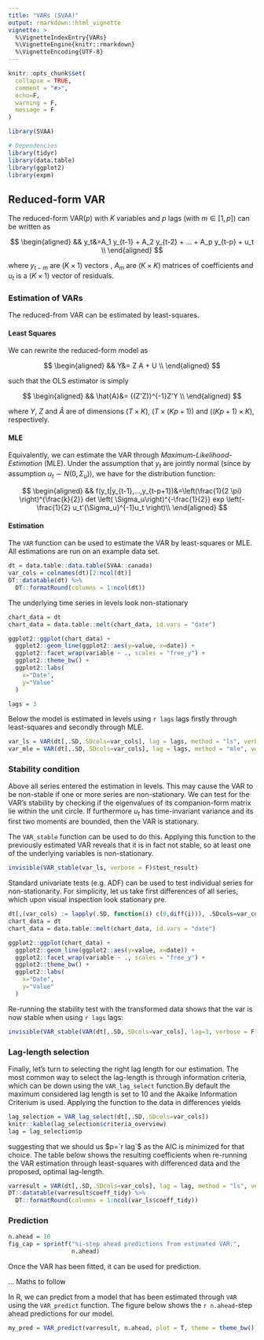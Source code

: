 ```yaml
---
title: "VARs (SVAA)"
output: rmarkdown::html_vignette
vignette: >
  %\VignetteIndexEntry{VARs}
  %\VignetteEngine{knitr::rmarkdown}
  %\VignetteEncoding{UTF-8}
---
```


```r
knitr::opts_chunk$set(
  collapse = TRUE,
  comment = "#>",
  echo=F,
  warning = F, 
  message = F
)
```

```r
library(SVAA)

# Dependencies
library(tidyr)
library(data.table)
library(ggplot2)
library(expm)
```

## Reduced-form VAR 

The reduced-form VAR($p$) with $K$ variables and $p$ lags (with $m \in [1,p]$) can be written as

$$
\begin{aligned}
&& y_t&=A_1 y_{t-1} + A_2 y_{t-2} + ... + A_p y_{t-p} + u_t \\
\end{aligned}
$$

where $y_{t-m}$ are $(K \times 1)$ vectors , $A_m$ are $(K \times K)$ matrices of coefficients and $u_t$ is a $(K \times 1)$ vector of residuals. 

### Estimation of VARs 

The reduced-from VAR can be estimated by least-squares. 

#### Least Squares

We can rewrite the reduced-form model as 

$$
\begin{aligned}
&& Y&= Z A + U \\
\end{aligned}
$$

such that the OLS estimator is simply

$$
\begin{aligned}
&& \hat{A}&= {(Z'Z)}^{-1}Z'Y  \\
\end{aligned}
$$

where $Y$, $Z$ and $\hat{A}$ are of dimensions $(T \times K)$, $(T \times (Kp+1))$ and $((Kp+1) \times K)$, respectively.  

#### MLE

Equivalently, we can estimate the VAR through *Maximum-Likelihood-Estimation* (MLE). Under the assumption that $y_t$ are jointly normal (since by assumption $u_t \sim N(0, \Sigma_u)$), we have for the distribution function:

$$
\begin{aligned}
&& f(y_t|y_{t-1},...,y_{t-p+1})&=\left(\frac{1}{2 \pi} \right)^{\frac{k}{2}} det \left( \Sigma_u\right)^{-\frac{1}{2}}  exp \left(-\frac{1}{2} u_t'{\Sigma_u}^{-1}u_t \right)\\
\end{aligned}
$$

#### Estimation

The `VAR` function can be used to estimate the VAR by least-squares or MLE. All estimations are run on an example data set. 

```r
dt = data.table::data.table(SVAA::canada)
var_cols = colnames(dt)[2:ncol(dt)]
DT::datatable(dt) %>%
  DT::formatRound(columns = 1:ncol(dt))
```

The underlying time series in levels look non-stationary 

```r
chart_data = dt
chart_data = data.table::melt(chart_data, id.vars = "date")

ggplot2::ggplot(chart_data) +
  ggplot2::geom_line(ggplot2::aes(y=value, x=date)) +
  ggplot2::facet_wrap(variable ~ ., scales = "free_y") +
  ggplot2::theme_bw() +
  ggplot2::labs(
    x="Date",
    y="Value"
  )
```


```r
lags = 3
```

Below the model is estimated in levels using `r lags` lags firstly through least-squares and secondly through MLE. 

```r
var_ls = VAR(dt[,.SD,.SDcols=var_cols], lag = lags, method = "ls", verbose = F)
var_mle = VAR(dt[,.SD,.SDcols=var_cols], lag = lags, method = "mle", verbose = F)
```

### Stability condition

Above all series entered the estimation in levels. This may cause the VAR to be non-stable if one or more series are non-stationary. We can test for the VAR's stability by checking if the eigenvalues of its companion-form matrix lie within the unit circle. If furthermore $u_t$ has time-invariant variance and its first two moments are bounded, then the VAR is stationary. 

The `VAR_stable` function can be used to do this. Applying this function to the previously estimated VAR reveals that it is in fact not stable, so at least one of the underlying variables is non-stationary. 

```r
invisible(VAR_stable(var_ls, verbose = F)$test_result)
```

Standard univariate tests (e.g. ADF) can be used to test individual series for non-stationarity. For simplicity, let us take first differences of all series, which upon visual inspection look stationary pre. 

```r
dt[,(var_cols) := lapply(.SD, function(i) c(0,diff(i))), .SDcols=var_cols]
chart_data = dt
chart_data = data.table::melt(chart_data, id.vars = "date")

ggplot2::ggplot(chart_data) +
  ggplot2::geom_line(ggplot2::aes(y=value, x=date)) +
  ggplot2::facet_wrap(variable ~ ., scales = "free_y") +
  ggplot2::theme_bw() +
  ggplot2::labs(
    x="Date",
    y="Value"
  )
```

Re-running the stability test with the transformed data shows that the var is now stable when using `r lags` lags:

```r
invisible(VAR_stable(VAR(dt[,.SD,.SDcols=var_cols], lag=3, verbose = F))$test_result)
```


### Lag-length selection

Finally, let's turn to selecting the right lag length for our estimation. The most common way to select the lag-length is through information criteria, which can be down using the `VAR_lag_select` function.By default the maximum considered lag length is set to 10 and the Akaike Information Criterium is used. Applying the function to the data in differences yields

```r
lag_selection = VAR_lag_select(dt[,.SD,.SDcols=var_cols])
knitr::kable(lag_selection$criteria_overview)
lag = lag_selection$p
```

suggesting that we should us $p=`r lag`$ as the AIC is minimized for that choice. The table below shows the resulting coefficients when re-running the VAR estimation through least-squares with differenced data and the proposed, optimal lag-length. 

```r
varresult = VAR(dt[,.SD,.SDcols=var_cols], lag = lag, method = "ls", verbose = F)
DT::datatable(varresult$coeff_tidy) %>%
  DT::formatRound(columns = 1:ncol(var_ls$coeff_tidy))
```

### Prediction

```r
n.ahead = 10
fig_cap = sprintf("%i-step ahead predictions from estimated VAR.",
                  n.ahead)
```

Once the VAR has been fitted, it can be used for prediction. 

... Maths to follow

In R, we can predict from a model that has been estimated through `VAR` using the `VAR_predict` function. The figure below shows the `r n.ahead`-step ahead predictions for our model. 

```r
my_pred = VAR_predict(varresult, n.ahead, plot = T, theme = theme_bw())
```
